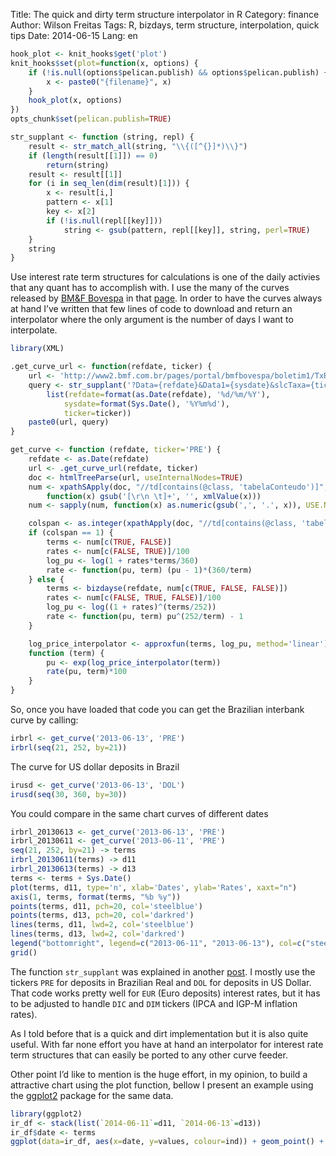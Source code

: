Title: The quick and dirty term structure interpolator in R
Category: finance
Author: Wilson Freitas
Tags: R, bizdays, term structure, interpolation, quick tips
Date: 2014-06-15
Lang: en

```r
hook_plot <- knit_hooks$get('plot')
knit_hooks$set(plot=function(x, options) {
    if (!is.null(options$pelican.publish) && options$pelican.publish) {
        x <- paste0("{filename}", x)
    }
    hook_plot(x, options)
})
opts_chunk$set(pelican.publish=TRUE)
```

```r
str_supplant <- function (string, repl) {
	result <- str_match_all(string, "\\{([^{}]*)\\}")
	if (length(result[[1]]) == 0)
		return(string)
	result <- result[[1]]
	for (i in seq_len(dim(result)[1])) {
		x <- result[i,]
		pattern <- x[1]
		key <- x[2]
		if (!is.null(repl[[key]]))
			string <- gsub(pattern, repl[[key]], string, perl=TRUE)
	}
	string
}
```

[bmf]: http://www.bmfbovespa.com.br/home.aspx?idioma=pt-br "BM&F Bovespa"
[bmf-curves]: http://www2.bmf.com.br/pages/portal/bmfbovespa/boletim1/TxRef1.asp "BVMF Curves"

Use interest rate term structures for calculations is one of the daily activies that any quant has to accomplish with.
I use the many of the curves released by [BM&F Bovespa][bmf] in that [page][bmf-curves].
In order to have the curves always at hand I've written that few lines of code to download and return an interpolator where the only argument is the number of days I want to interpolate.

```r
library(XML)

.get_curve_url <- function(refdate, ticker) {
	url <- 'http://www2.bmf.com.br/pages/portal/bmfbovespa/boletim1/TxRef1.asp'
	query <- str_supplant('?Data={refdate}&Data1={sysdate}&slcTaxa={ticker}',
		list(refdate=format(as.Date(refdate), '%d/%m/%Y'),
			sysdate=format(Sys.Date(), '%Y%m%d'),
			ticker=ticker))
	paste0(url, query)
}

get_curve <- function (refdate, ticker='PRE') {
	refdate <- as.Date(refdate)
	url <- .get_curve_url(refdate, ticker)
	doc <- htmlTreeParse(url, useInternalNodes=TRUE)
	num <- xpathSApply(doc, "//td[contains(@class, 'tabelaConteudo')]",
		function(x) gsub('[\r\n \t]+', '', xmlValue(x)))
	num <- sapply(num, function(x) as.numeric(gsub(',', '.', x)), USE.NAMES=FALSE)

	colspan <- as.integer(xpathApply(doc, "//td[contains(@class, 'tabelaTitulo')]",  xmlAttrs )[[2]][3])
	if (colspan == 1) {
		terms <- num[c(TRUE, FALSE)]
		rates <- num[c(FALSE, TRUE)]/100
		log_pu <- log(1 + rates*terms/360)
		rate <- function(pu, term) (pu - 1)*(360/term)
	} else {
		terms <- bizdayse(refdate, num[c(TRUE, FALSE, FALSE)])
		rates <- num[c(FALSE, TRUE, FALSE)]/100
		log_pu <- log((1 + rates)^(terms/252))
		rate <- function(pu, term) pu^(252/term) - 1
	}

	log_price_interpolator <- approxfun(terms, log_pu, method='linear')
	function (term) {
		pu <- exp(log_price_interpolator(term))
		rate(pu, term)*100
	}
}
```

So, once you have loaded that code you can get the Brazilian interbank curve by calling:

```r
irbrl <- get_curve('2013-06-13', 'PRE')
irbrl(seq(21, 252, by=21))
```

The curve for US dollar deposits in Brazil

```r
irusd <- get_curve('2013-06-13', 'DOL')
irusd(seq(30, 360, by=30))
```

You could compare in the same chart curves of different dates

```r
irbrl_20130613 <- get_curve('2013-06-13', 'PRE')
irbrl_20130611 <- get_curve('2013-06-11', 'PRE')
seq(21, 252, by=21) -> terms
irbrl_20130611(terms) -> d11
irbrl_20130613(terms) -> d13
terms <- terms + Sys.Date()
plot(terms, d11, type='n', xlab='Dates', ylab='Rates', xaxt="n")
axis(1, terms, format(terms, "%b %y"))
points(terms, d11, pch=20, col='steelblue')
points(terms, d13, pch=20, col='darkred')
lines(terms, d11, lwd=2, col='steelblue')
lines(terms, d13, lwd=2, col='darkred')
legend("bottomright", legend=c("2013-06-11", "2013-06-13"), col=c("steelblue", "darkred"), pch=20,lwd=2)
grid()
```

The function `str_supplant` was explained in another [post]({filename}/supplant-function.md).
I mostly use the tickers `PRE` for deposits in Brazilian Real and `DOL` for deposits in US Dollar.
That code works pretty well for `EUR` (Euro deposits) interest rates, but it has to be adjusted to handle `DIC` and `DIM` tickers (IPCA and IGP-M inflation rates).

As I told before that is a quick and dirt implementation but it is also quite useful.
With far none effort you have at hand an interpolator for interest rate term structures that can easily be ported to any other curve feeder.

Other point I'd like to mention is the huge effort, in my opinion, to build a attractive chart using the plot function, bellow I present an example using the [ggplot2](http://ggplot2.org) package for the same data.

```r
library(ggplot2)
ir_df <- stack(list(`2014-06-11`=d11, `2014-06-13`=d13))
ir_df$date <- terms
ggplot(data=ir_df, aes(x=date, y=values, colour=ind)) + geom_point() + geom_line() + xlab('Dates') + ylab('Rates') + theme(legend.title=element_blank())
```
